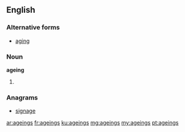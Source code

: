 ==English==

===Alternative forms===
* [[aging]]

===Noun===
'''ageing'''
# {{context|AU|NZ|British|lang=en}} {{plural of|ageing}}

===Anagrams===
* [[signage#English|signage]]

[[ar:ageings]]
[[fr:ageings]]
[[ku:ageings]]
[[mg:ageings]]
[[my:ageings]]
[[pt:ageings]]